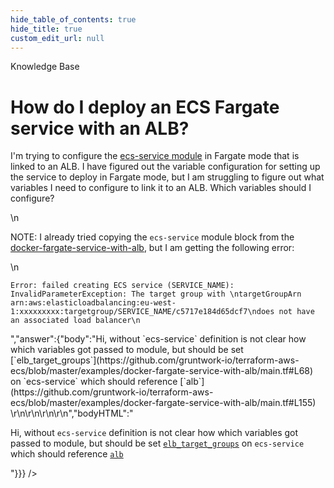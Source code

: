 ```yaml
---
hide_table_of_contents: true
hide_title: true
custom_edit_url: null
---
```



<head>
  <link rel="canonical" href="https://github.com/gruntwork-io/knowledge-base/discussions/168" />
</head>

<CenterLayout>
<span className="searchCategory">Knowledge Base</span>
<h1>How do I deploy an ECS Fargate service with an ALB?</h1>
<GitHub discussion={{"id":"D_kwDOF8slf84AOsHY","number":168,"author":{"login":"yorinasub17"},"title":"How do I deploy an ECS Fargate service with an ALB?","body":"I'm trying to configure the [ecs-service module](https://github.com/gruntwork-io/terraform-aws-ecs/tree/master/modules/ecs-service) in Fargate mode that is linked to an ALB. I have figured out the variable configuration for setting up the service to deploy in Fargate mode, but I am struggling to figure out what variables I need to configure to link it to an ALB. Which variables should I configure?\r\n\r\nNOTE: I already tried copying the `ecs-service` module block from the [docker-fargate-service-with-alb](https://github.com/gruntwork-io/terraform-aws-ecs/tree/master/examples/docker-fargate-service-with-alb), but I am getting the following error:\r\n\r\n```\r\nError: failed creating ECS service (SERVICE_NAME): InvalidParameterException: The target group with \r\ntargetGroupArn arn:aws:elasticloadbalancing:eu-west-1:xxxxxxxxx:targetgroup/SERVICE_NAME/c5717e184d65dcf7\r\ndoes not have an associated load balancer\r\n```","bodyHTML":"<p dir=\"auto\">I'm trying to configure the <a href=\"https://github.com/gruntwork-io/terraform-aws-ecs/tree/master/modules/ecs-service\">ecs-service module</a> in Fargate mode that is linked to an ALB. I have figured out the variable configuration for setting up the service to deploy in Fargate mode, but I am struggling to figure out what variables I need to configure to link it to an ALB. Which variables should I configure?</p>\n<p dir=\"auto\">NOTE: I already tried copying the <code class=\"notranslate\">ecs-service</code> module block from the <a href=\"https://github.com/gruntwork-io/terraform-aws-ecs/tree/master/examples/docker-fargate-service-with-alb\">docker-fargate-service-with-alb</a>, but I am getting the following error:</p>\n<div class=\"snippet-clipboard-content notranslate position-relative overflow-auto\" data-snippet-clipboard-copy-content=\"Error: failed creating ECS service (SERVICE_NAME): InvalidParameterException: The target group with \ntargetGroupArn arn:aws:elasticloadbalancing:eu-west-1:xxxxxxxxx:targetgroup/SERVICE_NAME/c5717e184d65dcf7\ndoes not have an associated load balancer\"><pre class=\"notranslate\"><code>Error: failed creating ECS service (SERVICE_NAME): InvalidParameterException: The target group with \ntargetGroupArn arn:aws:elasticloadbalancing:eu-west-1:xxxxxxxxx:targetgroup/SERVICE_NAME/c5717e184d65dcf7\ndoes not have an associated load balancer\n</code></pre></div>","answer":{"body":"Hi, without `ecs-service` definition is not clear how which variables got passed to module, but should be set [`elb_target_groups`](https://github.com/gruntwork-io/terraform-aws-ecs/blob/master/examples/docker-fargate-service-with-alb/main.tf#L68) on `ecs-service` which should reference [`alb`](https://github.com/gruntwork-io/terraform-aws-ecs/blob/master/examples/docker-fargate-service-with-alb/main.tf#L155) \r\n\r\n\r\n\r\n","bodyHTML":"<p dir=\"auto\">Hi, without <code class=\"notranslate\">ecs-service</code> definition is not clear how which variables got passed to module, but should be set <a href=\"https://github.com/gruntwork-io/terraform-aws-ecs/blob/master/examples/docker-fargate-service-with-alb/main.tf#L68\"><code class=\"notranslate\">elb_target_groups</code></a> on <code class=\"notranslate\">ecs-service</code> which should reference <a href=\"https://github.com/gruntwork-io/terraform-aws-ecs/blob/master/examples/docker-fargate-service-with-alb/main.tf#L155\"><code class=\"notranslate\">alb</code></a></p>"}}} />

</CenterLayout>
  

<!-- ##DOCS-SOURCER-START
{
  "sourcePlugin": "github-discussions",
  "hash": "84de53f90c72b0c787da7835dc28a0fd"
}
##DOCS-SOURCER-END -->
